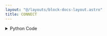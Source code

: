 ```yaml
---
layout: "@/layouts/block-docs-layout.astro"
title: CONNECT
---
```



<PythonDocsDisplay docstring={docstring} />

<details>
<summary>Python Code</summary>
```python
from flojoy import TextBlob, flojoy
from PYTHON.utils.mecademic_state.mecademic_state import add_handle, init_handle_map


@flojoy(deps={"mecademicpy": "1.4.0"})
def CONNECT(ip_address: str) -> TextBlob:
    """
    The CONNECT node establishes a connection to the Mecademic robot arm via its API.

    Parameters
    ----------
    ip_address : str
        The IP address of the robot arm.

    Returns
    -------
    String
       The IP address of the robot arm.
    """
    init_handle_map(allow_reinit=True)
    add_handle(ip_address)
    return TextBlob(text_blob=ip_address)

```
[Find this Flojoy Block on GitHub](https://github.com/flojoy-ai/blocks/blob/main/blocks/IO/ROBOTICS/ARMS/MECADEMIC/CONNECT/CONNECT.py)
</details>

## Example

<AppDisplay app={app} blockName="CONNECT" client:visible />
